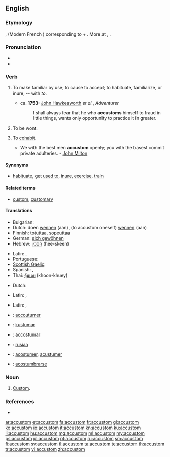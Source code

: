 ==English==

===Etymology===
{{etyl|fro|en}} {{term|acoustumer|lang=fro}}, {{term|acustumer|lang=fro}} (Modern French {{term|accoutumer|lang=fr}}) corresponding to {{term|a||to, toward|lang=fro}} + {{term|coustume|lang=fro|custom}}. More at {{term|custom|lang=en}}, {{term|costume|lang=en}}.

===Pronunciation===
* {{IPA|/ə.ˈkəs.təm/}}
* {{audio|en-us-accustom.ogg|Audio (US)}}

===Verb===
{{en-verb}}

# {{transitive}} To make familiar by use; to cause to accept; to habituate, familiarize, or inure; -- with ''to''.
#* ca. '''1753:''' [[w:John Hawkesworth|John Hawkesworth]] ''et al.'', ''Adventurer''
#*: I shall always fear that he who '''accustoms''' himself to fraud in little things, wants only opportunity to practice it in greater. 
# {{intransitive|obsolete}} To be wont.
# {{intransitive|obsolete}} To [[cohabit]].
#* We with the best men '''accustom''' openly; you with the basest commit private adulteries. - [[w:John Milton|John Milton]]

====Synonyms====
* [[habituate]], get [[used to]], [[inure]], [[exercise]], [[train]]

====Related terms====
* [[custom]], [[customary]]

====Translations====
{{trans-top|To make familiar by use}}
* Bulgarian: {{t+|bg|свиквам}}
* Dutch: doen [[wennen]] (aan), (to accustom oneself) [[wennen]] (aan)
* Finnish: [[totuttaa]], [[sopeuttaa]]
* German: [[sich gewöhnen]]
* Hebrew: [[הסכין]] (hee-skeen)
{{trans-mid}}
* Latin: {{t-|la|assuesco}}, {{t-|la|adsuesco}}
* Portuguese: {{t+|pt|acostumar}}
* [[Scottish Gaelic]]: {{t-|gd|cleachd}}
* Spanish: {{t-|es|acostumbrarse}}, {{t-|es|habituar}}
* Thai: [[คุ้นเคย]] (khoon-khuey)
{{trans-bottom}}

{{trans-top|To be wont}}
* Dutch: {{t+|nl|plegen}}
{{trans-mid}}
* Latin: {{t-|la|assuesco}}, {{t-|la|adsuesco}}
{{trans-bottom}}

{{trans-top|To cohabit}}
{{trans-mid}}
* Latin: {{t-|la|assuesco}}, {{t-|la|adsuesco}}
{{trans-bottom}}

{{checktrans-top}}
* {{ttbc|fr}}: [[accoutumer]]
* {{ttbc|io}}: [[kustumar]]
* {{ttbc|ia}}: [[accostumar]]
{{trans-mid}}
* {{ttbc|zai}}: [[rusiaa]]
* {{ttbc|fro}}: [[acostumer]], [[acustumer]]
* {{ttbc|es}}: [[acostumbrarse]]
{{trans-bottom}}

===Noun===
{{en-noun}}

# {{obsolete}} [[custom|Custom]].

===References===
* {{R:Webster 1913}}

[[ar:accustom]]
[[et:accustom]]
[[fa:accustom]]
[[fr:accustom]]
[[gl:accustom]]
[[ko:accustom]]
[[io:accustom]]
[[it:accustom]]
[[kn:accustom]]
[[ku:accustom]]
[[li:accustom]]
[[hu:accustom]]
[[mg:accustom]]
[[ml:accustom]]
[[my:accustom]]
[[ps:accustom]]
[[pl:accustom]]
[[pt:accustom]]
[[ru:accustom]]
[[sm:accustom]]
[[fi:accustom]]
[[sv:accustom]]
[[tl:accustom]]
[[ta:accustom]]
[[te:accustom]]
[[th:accustom]]
[[tr:accustom]]
[[vi:accustom]]
[[zh:accustom]]